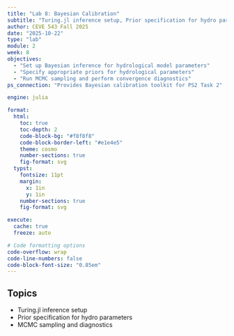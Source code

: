 ```yaml
---
title: "Lab 8: Bayesian Calibration"
subtitle: "Turing.jl inference setup, Prior specification for hydro parameters, MCMC sampling and diagnostics"
author: CEVE 543 Fall 2025
date: "2025-10-22"
type: "lab"
module: 2
week: 8
objectives:
  - "Set up Bayesian inference for hydrological model parameters"
  - "Specify appropriate priors for hydrological parameters"
  - "Run MCMC sampling and perform convergence diagnostics"
ps_connection: "Provides Bayesian calibration toolkit for PS2 Task 2"

engine: julia

format:
  html:
    toc: true
    toc-depth: 2
    code-block-bg: "#f8f8f8"
    code-block-border-left: "#e1e4e5"
    theme: cosmo
    number-sections: true
    fig-format: svg
  typst:
    fontsize: 11pt
    margin: 
      x: 1in
      y: 1in
    number-sections: true
    fig-format: svg

execute: 
  cache: true
  freeze: auto

# Code formatting options
code-overflow: wrap
code-line-numbers: false
code-block-font-size: "0.85em"
---
```


## Topics

- Turing.jl inference setup
- Prior specification for hydro parameters
- MCMC sampling and diagnostics

